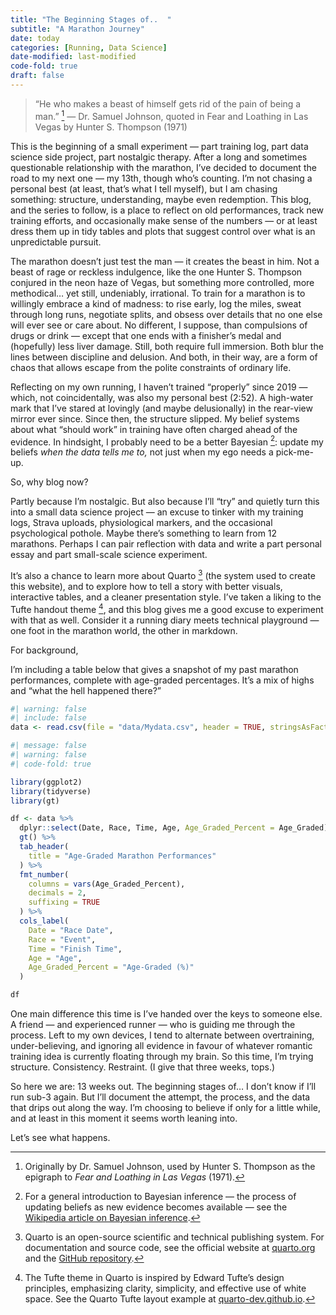 ```yaml
---
title: "The Beginning Stages of..  "
subtitle: "A Marathon Journey"
date: today
categories: [Running, Data Science]
date-modified: last-modified
code-fold: true
draft: false
---
```


> “He who makes a beast of himself gets rid of the pain of being a man.” [^1] — Dr. Samuel Johnson, quoted in Fear and Loathing in Las Vegas by Hunter S. Thompson (1971)  

This is the beginning of a small experiment — part training log, part data science side project, part nostalgic therapy. After a long and sometimes questionable relationship with the marathon, I’ve decided to document the road to my next one — my 13th, though who's counting. I’m not chasing a personal best (at least, that’s what I tell myself), but I am chasing something: structure, understanding, maybe even redemption. This blog, and the series to follow, is a place to reflect on old performances, track new training efforts, and occasionally make sense of the numbers — or at least dress them up in tidy tables and plots that suggest control over what is an unpredictable pursuit.

The marathon doesn’t just test the man — it creates the beast in him. Not a beast of rage or reckless indulgence, like the one Hunter S. Thompson conjured in the neon haze of Vegas, but something more controlled, more methodical… yet still, undeniably, irrational. To train for a marathon is to willingly embrace a kind of madness: to rise early, log the miles, sweat through long runs, negotiate splits, and obsess over details that no one else will ever see or care about.
No different, I suppose, than compulsions of drugs or drink — except that one ends with a finisher’s medal and (hopefully) less liver damage. Still, both require full immersion. Both blur the lines between discipline and delusion. And both, in their way, are a form of chaos that allows escape from the polite constraints of ordinary life.

[^1]: Originally by Dr. Samuel Johnson, used by Hunter S. Thompson as the epigraph to *Fear and Loathing in Las Vegas* (1971).

Reflecting on my own running, I haven’t trained “properly” since 2019 — which, not coincidentally, was also my personal best (2:52). A high-water mark that I’ve stared at lovingly (and maybe delusionally) in the rear-view mirror ever since. Since then, the structure slipped. My belief systems about what "should work" in training have often charged ahead of the evidence. In hindsight, I probably need to be a better Bayesian [^4]: update my beliefs *when the data tells me to,* not just when my ego needs a pick-me-up.

[^4]: For a general introduction to Bayesian inference — the process of updating beliefs as new evidence becomes available — see the [Wikipedia article on Bayesian inference](https://en.wikipedia.org/wiki/Bayesian_inference).

So, why blog now?

Partly because I’m nostalgic. But also because I’ll “try” and quietly turn this into a small data science project — an excuse to tinker with my training logs, Strava uploads, physiological markers, and the occasional psychological pothole. Maybe there’s something to learn from 12 marathons. Perhaps I can pair reflection with data and write a part personal essay and part small-scale science experiment.

It’s also a chance to learn more about Quarto [^2] (the system used to create this website), and to explore how to tell a story with better visuals, interactive tables, and a cleaner presentation style. I’ve taken a liking to the Tufte handout theme [^3], and this blog gives me a good excuse to experiment with that as well. Consider it a running diary meets technical playground — one foot in the marathon world, the other in markdown.

[^2]: Quarto is an open-source scientific and technical publishing system. For documentation and source code, see the official website at [quarto.org](https://www.quarto.org) and the [GitHub repository](https://www.github.com/quarto-dev/quarto-cli).

[^3]: The Tufte theme in Quarto is inspired by Edward Tufte’s design principles, emphasizing clarity, simplicity, and effective use of white space. See the Quarto Tufte layout example at [quarto-dev.github.io](https://quarto-dev.github.io/quarto-gallery/page-layout/tufte.html).

For background, 

I'm including a table below that gives a snapshot of my past marathon performances, complete with age-graded percentages. It’s a mix of highs and “what the hell happened there?” 



```r
#| warning: false
#| include: false
data <- read.csv(file = "data/Mydata.csv", header = TRUE, stringsAsFactors=TRUE, na.strings = c("", "NA"))


```

```r
#| message: false
#| warning: false
#| code-fold: true

library(ggplot2)
library(tidyverse)
library(gt)

df <- data %>%
  dplyr::select(Date, Race, Time, Age, Age_Graded_Percent = Age_Graded) %>% 
  gt() %>%
  tab_header(
    title = "Age-Graded Marathon Performances"
  ) %>%
  fmt_number(
    columns = vars(Age_Graded_Percent),
    decimals = 2,
    suffixing = TRUE
  ) %>%
  cols_label(
    Date = "Race Date",
    Race = "Event",
    Time = "Finish Time",
    Age = "Age",
    Age_Graded_Percent = "Age-Graded (%)"
  )

df
```

One main difference this time is I’ve handed over the keys to someone else. A friend — and experienced runner — who is guiding me through the process. Left to my own devices, I tend to alternate between overtraining, under-believing, and ignoring all evidence in favour of whatever romantic training idea is currently floating through my brain. So this time, I’m trying structure. Consistency. Restraint. (I give that three weeks, tops.)

So here we are: 13 weeks out. The beginning stages of… I don’t know if I’ll run sub-3 again. But I’ll document the attempt, the process, and the data that drips out along the way. I’m choosing to believe if only for a little while, and at least in this moment it seems worth leaning into. 

Let’s see what happens.
